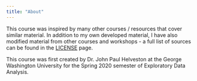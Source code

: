```yaml
---
title: "About"
---
```


This course was inspired by many other courses / resources that cover similar material. In addition to my own developed material, I have also modified material from other courses and workshops - a full list of sources can be found in the [LICENSE](LICENSE.html) page.

This course was first created by Dr. John Paul Helveston at the George Washington University for the Spring 2020 semester of Exploratory Data Analysis.
